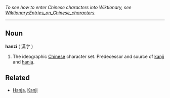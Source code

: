 ''To see how to enter Chinese characters into Wiktionary, see [[Wiktionary:Entries_on_Chinese_characters]].''
----

==Noun==
'''hanzi''' ( 漢字 )

#The ideographic [[Chinese]] character set.  Predecessor and source of [[kanji]] and [[hanja]].

==Related==
*[[Hanja]], [[Kanji]]